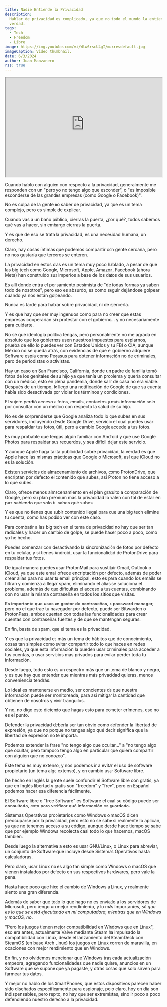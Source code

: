 ```yaml
---
title: Nadie Entiende la Privacidad
description:
  Hablar de privacidad es complicado, ya que no todo el mundo la entiende de
  verdad.
tags:
  - Tech
  - Freedom
  - Libre
image: https://img.youtube.com/vi/Wlw6rscU4gI/maxresdefault.jpg
imageCaption: Video thumbnail.
date: 6/3/2024
author: Juan Manzanero
rss: true
---
```


<iframe
  width='100%'
  height='320'
  className='rounded-md'
  src='https://www.youtube-nocookie.com/embed/_x6SCSz7g5I'
  title='YouTube video player'
  allow='accelerometer; autoplay; clipboard-write; encrypted-media; gyroscope; picture-in-picture; web-share'
  allowFullScreen
></iframe>

Cuando hablo con alguien con respecto a la privacidad, generalmente me responden
con un "pero yo no tengo algo que esconder", o "es imposible esconderse de las
grandes empresas (como Google o Facebook)".

No es culpa de la gente no saber de privacidad, ya que es un tema complejo, pero
es simple de explicar.

Cuando vas a un baño público, cierras la puerta, ¿por qué?, todos sabemos qué
vas a hacer, sin embargo cierras la puerta.

Y es que de eso se trata la privacidad, es una necesidad humana, un derecho.

Claro, hay cosas íntimas que podemos compartir con gente cercana, pero no nos
gustaría que terceros se enteren.

La privacidad en estos días es un tema muy poco hablado, a pesar de que las big
tech como Google, Microsoft, Apple, Amazon, Facebook (ahora Meta) han construido
sus imperios a base de los datos de sus usuarios.

Es allí donde entra el pensamiento pesimista de "de todas formas ya saben todo
de nosotros", pero eso es absurdo, es como seguir dejándose golpear cuando ya
nos están golpeando.

Nunca es tarde para hablar sobre privacidad, ni de ejercerla.

Y es que hay que ser muy ingenuos como para no creer que estas empresas
cooperarían sin protestar con el gobierno... y no necesariamente para cuidarte.

No sé qué ideología política tengas, pero personalmente no me agrada en absoluto
que los gobiernos usen nuestros impuestos para espiarnos, prueba de ello lo
puedes ver con Estados Unidos y su FBI o CIA, aunque México no se queda atrás,
con evidencias de que el gobierno adquiere Software espía como Pegasus para
obtener información no de criminales, pero de periodistas o activistas.

Hay un caso en San Francisco, California, donde un padre de familia tomó fotos
de los genitales de su hijo ya que tenía un problema y quería consultar con un
médico, esto en plena pandemia, donde salir de casa no era viable. Después de un
tiempo, le llegó una notificación de Google de que su cuenta había sido
desactivada por violar los términos y condiciones.

El sujeto perdió acceso a fotos, emails, contactos y más información solo por
consultar con un médico con respecto la salud de su hijo.

No es de sorprenderse que Google analiza todo lo que subes en sus servidores,
incluyendo desde Google Drive, servicio el cual puedes usar para respaldar tus
fotos, útil, pero a cambio Google accede a tus fotos.

Es muy probable que tengas algún familiar con Android y que use Google Photos
para respaldar sus recuerdos, y sea difícil dejar este servicio.

Y aunque Apple haga tanta publicidad sobre privacidad, la verdad es que Apple
hace las mismas prácticas que Google o Microsoft, así que iCloud no es la
solución.

Existen servicios de almacenamiento de archivos, como ProtonDrive, que encriptan
por defecto el contenido que subes, así Proton no tiene acceso a lo que subes.

Claro, ofrece menos almacenamiento en el plan gratuito a comparación de Google,
pero su plan premium más la privacidad lo valen con tal de estar en paz sabiendo
que solo tu sabes qué subes.

Y es que no tienes que subir contenido ilegal para que una big tech elimine tu
cuenta, como has podido ver con este caso.

Para combatir a las big tech en el tema de privacidad no hay que ser tan
radicales y hacer un cambio de golpe, se puede hacer poco a poco, como yo he
hecho.

Puedes comenzar con desactivando la sincronización de fotos por defecto en tu
celular, y si tienes Android, usar la funcionalidad de ProtonDrive para
respaldar tus fotos.

De igual manera puedes usar ProtonMail para sustituir Gmail, Outlook o iCloud,
ya que este email ofrece encriptación por defecto, además de poder crear alias
para no usar tu email principal, esto es para cuando los emails se filtran y
comienza a llegar spam, eliminando el alias se soluciona el problema, además de
que dificultas el acceso a tus cuentas, combinando con no usar la misma
contraseña en todos los sitios que visitas.

Es importante que uses un gestor de contraseñas, o password manager, pero no el
que trae tu navegador por defecto, puede ser Bitwarden o ProtonPass, ambos
cuentan con todas las funcionalidades para crear cuentas con contraseñas fuertes
y de que se mantengan seguras.

En fin, basta de spam, que el tema es la privacidad.

Y es que la privacidad es más un tema de hábitos que de conocimiento, cosas tan
simples como evitar compartir todo lo que haces en redes sociales, ya que esta
información la pueden usar criminales para acceder a tus cuentas, o usar
servicios más privados para evitar perder toda tu información.

Desde luego, todo esto es un espectro más que un tema de blanco y negro, y es
que hay que entender que mientras más privacidad quieras, menos conveniencia
tendrás.

Lo ideal es mantenerse en medio, ser concientes de que nuestra información puede
ser monitoreada, para así mitigar la cantidad que obtienen de nosotros y vivir
tranquilos.

Y no, no digo esto diciendo que hagas esto para cometer crímenes, ese no es el
punto.

Defender la privacidad debería ser tan obvio como defender la libertad de
expresión, ya que no porque no tengas algo qué decir significa que la libertad
de expresión no te importa.

Podemos extender la frase "no tengo algo que ocultar..." a "no tengo algo que
ocultar, pero tampoco tengo algo en particular que quiera compartir con alguien
que no conozco".

Este tema es muy extenso, y nos podemos ir a evitar el uso de software
propietario (un tema algo extenso), y en cambio usar Software libre.

De hecho en Inglés la gente suele confundir el Software libre con gratis, ya que
en Inglés libertad y gratis son "freedom" y "free", pero en Español podemos
hacer esa diferencia fácilmente.

El Software libre o "free Software" es Software el cual su código puede ser
consultado, esto para verificar qué información es guardada.

Sistemas Operativos propietarios como Windows o macOS dicen preocuparse por la
privacidad, pero esto no se sabe si realmente lo aplican, ya que no tenemos
acceso a su código, aunque desde hace tiempo se sabe que por ejemplo Windows
recolecta casi todo lo que hacemos, macOS también.

Desde luego la alternativa a esto es usar GNU/Linux, o Linux para abreviar, un
conjunto de Software que incluye desde Sistemas Operativos hasta calculadoras.

Pero claro, usar Linux no es algo tan simple como Windows o macOS que vienen
instalados por defecto en sus respectivos hardwares, pero vale la pena.

Hasta hace poco que hice el cambio de Windows a Linux, y realmente siento una
gran diferencia.

Además de saber que todo lo que hago no es enviado a los servidores de
Microsoft, pero tengo un mejor rendimiento, y lo más importantes, _sé que es lo
que se está ejecutando en mi computadora, mientras que en Windows y macOS, no_.

"Pero los juegos tienen mejor compatibilidad en Windows que en Linux", eso era
antes, actualmente Valve mediante Steam ha impulsado la compatibilidad con
Linux, desde el lanzamiento del SteamDeck con SteamOS (en base Arch Linux) los
juegos en Linux corren de maravilla, en ocaciones con mejor rendimiento que en
Windows.

En fin, y no olvidemos mencionar que Windows tras cada actualización empeora,
agregando funcionalidades que nadie quiere, anuncios en un Software que se
supone que ya pagaste, y otras cosas que solo sirven para farmear tus datos.

Y mejor no hablo de los SmartPhones, que estos dispositivos parecen haber sido
diseñados específicamente para espionaje, pero claro, hoy en día son
indispensables, pero repito, no hay que ser extremistas, sino ir poco a poco
defendiendo nuestro derecho a la privacidad.
